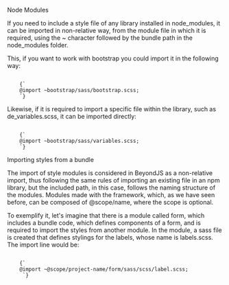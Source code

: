 
<Title>Import of style files</Title>

<SubTitle>Node Modules</SubTitle>

If you need to include a style file of any library installed in node_modules, it can be imported in non-relative way, from the module file in which it is required, using the ~ character followed by the bundle path in the node_modules folder.

This, if you want to work with bootstrap you could import it in the following way:

<Code>
	{`
    @import ~bootstrap/sass/bootstrap.scss;
    `}
</Code>

Likewise, if it is required to import a specific file within the library, such as de_variables.scss, it can be imported directly:

<Code>
	{`
    @import ~bootstrap/sass/variables.scss;
    `}
</Code>

<SubTitle>Importing styles from a bundle</SubTitle>

The import of style modules is considered in BeyondJS as a non-relative import, thus following the same rules of importing an existing file in an npm library, but the included path, in this case, follows the naming structure of the modules. Modules made with the framework, which, as we have seen before, can be composed of @scope/name, where the scope is optional.

To exemplify it, let's imagine that there is a module called form, which includes a bundle code, which defines components of a form, and is required to import the styles from another module. In the module, a sass file is created that defines stylings for the labels, whose name is labels.scss. The import line would be:

<Code>
	{`
    @import ~@scope/project-name/form/sass/scss/label.scss;
     `}
</Code>
